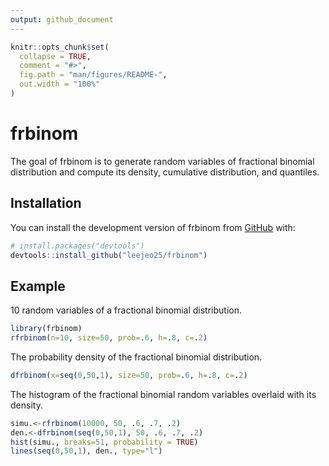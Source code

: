```yaml
---
output: github_document
---
```


<!-- README.md is generated from README.Rmd. Please edit that file -->

```r
knitr::opts_chunk$set(
  collapse = TRUE,
  comment = "#>",
  fig.path = "man/figures/README-",
  out.width = "100%"
)
```

# frbinom

<!-- badges: start -->
<!-- badges: end -->

The goal of frbinom is to generate random variables of fractional binomial distribution and compute its density, cumulative distribution, and quantiles. 

## Installation

You can install the development version of frbinom from [GitHub](https://github.com/) with:

``` r
# install.packages("devtools")
devtools::install_github("leejeo25/frbinom")
```

## Example

10 random variables of a fractional binomial distribution.

```r
library(frbinom)
rfrbinom(n=10, size=50, prob=.6, h=.8, c=.2)
```

The probability density of the fractional binomial distribution.

```r
dfrbinom(x=seq(0,50,1), size=50, prob=.6, h=.8, c=.2)
```

The histogram of the fractional binomial random variables overlaid with its density.
```r
simu.<-rfrbinom(10000, 50, .6, .7, .2)
den.<-dfrbinom(seq(0,50,1), 50, .6, .7, .2)
hist(simu., breaks=51, probability = TRUE)
lines(seq(0,50,1), den., type="l")
```


